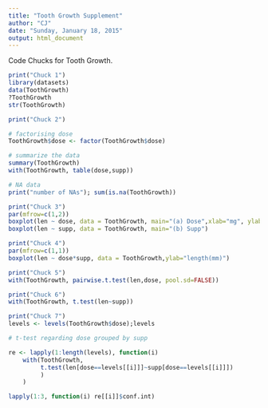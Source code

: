 ```yaml
---
title: "Tooth Growth Supplement"
author: "CJ"
date: "Sunday, January 18, 2015"
output: html_document
---
```



Code Chucks for Tooth Growth.

```r
print("Chuck 1")
library(datasets)
data(ToothGrowth)
?ToothGrowth
str(ToothGrowth)

```



```r
print("Chuck 2")

# factorising dose 
ToothGrowth$dose <- factor(ToothGrowth$dose)

# summarize the data
summary(ToothGrowth)
with(ToothGrowth, table(dose,supp))

# NA data
print("number of NAs"); sum(is.na(ToothGrowth))

```


```r

print("Chuck 3")
par(mfrow=c(1,2))
boxplot(len ~ dose, data = ToothGrowth, main="(a) Dose",xlab="mg", ylab="length(mm)")
boxplot(len ~ supp, data = ToothGrowth, main="(b) Supp")

```



```r

print("Chuck 4")
par(mfrow=c(1,1))
boxplot(len ~ dose*supp, data = ToothGrowth,ylab="length(mm)")


```



```r

print("Chuck 5")
with(ToothGrowth, pairwise.t.test(len,dose, pool.sd=FALSE))

```


```r

print("Chuck 6")
with(ToothGrowth, t.test(len~supp))

```



```r

print("Chuck 7")
levels <- levels(ToothGrowth$dose);levels

# t-test regarding dose grouped by supp

re <- lapply(1:length(levels), function(i) 
    with(ToothGrowth,
         t.test(len[dose==levels[[i]]]~supp[dose==levels[[i]]])
         )
    )

lapply(1:3, function(i) re[[i]]$conf.int)

```








